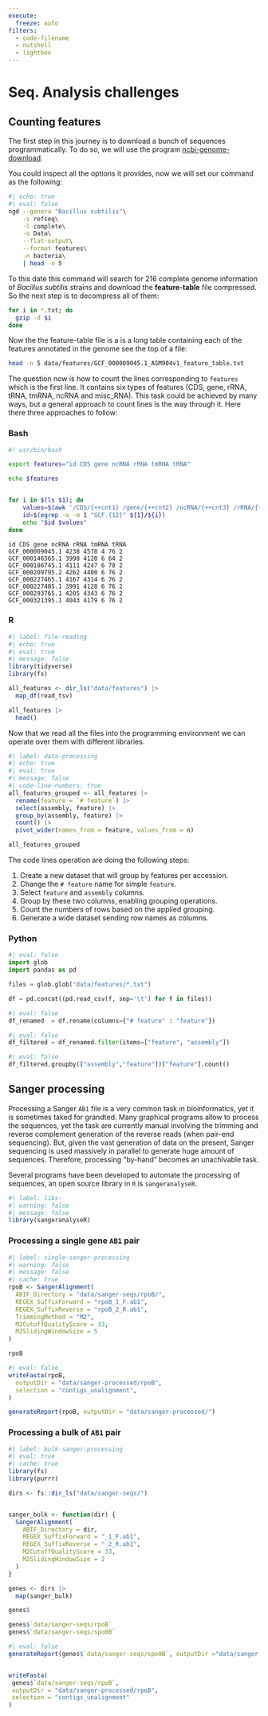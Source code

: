 ```yaml
---
execute: 
  freeze: auto
filters:
  - code-filename
  - nutshell
  - lightbox
---
```


# Seq. Analysis challenges {.unnumbered}

## Counting features

The first step in this journey is to download a bunch of sequences programmatically. To do so, we will use the program [ncbi-genome-download](https://github.com/kblin/ncbi-genome-download).

You could inspect all the options it provides, now we will set our command as the following:

```.zsh
#| echo: true
#| eval: false
ngd --genera "Bacillus subtilis"\
    -s refseq\
    -l complete\
    -o Data\
    --flat-output\
    --format features\
    -n bacteria\
    | head -n 5
```
To this date this command will search for 216 complete genome information of *Bacillus subtilis* strains and download the **feature-table** file compressed. So the next step is to decompress all of them:

```.zsh
for i in *.txt; do
  gzip -d $i
done
```
Now the the feature-table file is a is a long table containing each of the features annotated in the genome see the top of a file:

```bash
head -n 5 data/features/GCF_000009045.1_ASM904v1_feature_table.txt
```

The question now is how to count the lines corresponding to `features` which is the first line. It contains six types of features (CDS, gene, rRNA, tRNA, tmRNA, ncRNA and misc_RNA). This task could be achieved by many ways, but a general approach to count lines is the way through it. Here there three approaches to follow:

:::{.panel-tabset}

### Bash

```.bash
#! usr/bin/bash

export features="id CDS gene ncRNA rRNA tmRNA tRNA"

echo $features


for i in $(ls $1); do
    values=$(awk '/CDS/{++cnt1} /gene/{++cnt2} /ncRNA/{++cnt3} /rRNA/{++cnt4} /tmRNA/{++cnt5} /tRNA/{++cnt} END {print cnt1, cnt2, cnt3, cnt4, cnt5, cnt6}' ${1}/${i});
    id=$(egrep -o -m 1 "GCF.{12}" ${1}/${i})
    echo "$id $values"
done
```

```
id CDS gene ncRNA rRNA tmRNA tRNA
GCF_000009045.1 4238 4578 4 76 2 
GCF_000146565.1 3998 4120 6 64 2 
GCF_000186745.1 4111 4247 6 78 2 
GCF_000209795.2 4262 4400 6 76 2 
GCF_000227465.1 4167 4314 6 76 2 
GCF_000227485.1 3991 4128 6 76 2 
GCF_000293765.1 4205 4343 6 76 2 
GCF_000321395.1 4043 4179 6 76 2 
```

### R

```r
#| label: file-reading
#| echo: true
#| eval: true
#| message: false
library(tidyverse)
library(fs)

all_features <- dir_ls("data/features") |> 
  map_df(read_tsv)

all_features |> 
  head()
```

Now that we read all the files into the programming environment we can operate over them with different libraries.
```r
#| label: data-processing
#| echo: true
#| eval: true
#| message: false
#| code-line-numbers: true
all_features_grouped <- all_features |> 
  rename(feature = `# feature`) |> 
  select(assembly, feature) |> 
  group_by(assembly, feature) |>
  count() |> 
  pivot_wider(names_from = feature, values_from = n)

all_features_grouped
```
The code lines operation are doing the following steps:

1. Create a new dataset that will group by features per accession.
2. Change the `# feature` name for simple `feature`.
3. Select `feature` and `assembly`  columns.
4. Group by these two columns, enabling grouping operations.
5. Count the numbers of rows based on the applied grouping.
6. Generate a wide dataset sending row names as columns.

### Python

```python
#| eval: false
import glob
import pandas as pd

files = glob.glob("data/features/*.txt")

df = pd.concat((pd.read_csv(f, sep='\t') for f in files))
```

```python
#| eval: false
df_renamed  = df.rename(columns={"# feature" : "feature"})
```


```python
#| eval: false
df_filtered = df_renamed.filter(items=["feature", "assembly"])
```


```python
#| eval: false
df_filtered.groupby(["assembly","feature"])["feature"].count()
```

:::

## Sanger processing

Processing a Sanger `AB1` file is a very common task in bioinformatics, yet it is sometimes taked for grandted. Many graphical programs allow to process the sequences, yet the task are currently manual involving the trimming and reverse complement generation of the reverse reads (when pair-end sequencing). But, given the vast generation of data on the present, Sanger sequencing is used massively in parallel to generate huge amount of sequences. Therefore, processing "by-hand" becomes an unachivable task.

Several programs have been developed to automate the processing of sequences, an open source library in `R` is `sangeranalyseR`.

```r
#| label: libs-
#| warning: false
#| message: false
library(sangeranalyseR)
```

### Processing a single gene `AB1` pair

```r
#| label: single-sanger-processing
#| warning: false
#| message: false
#| cache: true
rpoB <- SangerAlignment(
  ABIF_Directory = "data/sanger-seqs/rpoB/",
  REGEX_SuffixForward = "rpoB_1_F.ab1",
  REGEX_SuffixReverse = "rpoB_2_R.ab1",
  TrimmingMethod = "M2",
  M2CutoffQualityScore = 33,
  M2SlidingWindowSize = 5
)

rpoB
```


```r
#| eval: false
writeFasta(rpoB,
  outputDir = "data/sanger-processed/rpoB",
  selection = "contigs_unalignment",
)

generateReport(rpoB, outputDir = "data/sanger-processed/")
```


### Processing a bulk of `AB1` pair

```r
#| label: bulk-sanger-processing
#| eval: true
#| cache: true
library(fs)
library(purrr)

dirs <- fs::dir_ls("data/sanger-seqs/")


sanger_bulk <- function(dir) {
  SangerAlignment(
    ABIF_Directory = dir,
    REGEX_SuffixForward = "_1_F.ab1",
    REGEX_SuffixReverse = "_2_R.ab1",
    M2CutoffQualityScore = 33,
    M2SlidingWindowSize = 2
  )
}

genes <- dirs |> 
  map(sanger_bulk)

genes$

genes$`data/sanger-seqs/rpoB`
genes$`data/sanger-seqs/spo0B`
```

```r
#| eval: false
generateReport(genes$`data/sanger-seqs/spo0B`, outputDir ="data/sanger-processed/spo0B")


writeFasta(
 genes$`data/sanger-seqs/rpoB`,
 outputDir = "data/sanger-processed/rpoB",
 selection = "contigs_unalignment"
)
```

